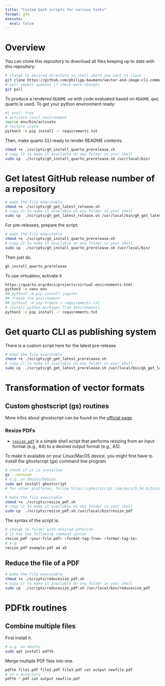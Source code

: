 ```yaml
---
title: "Custom bash scripts for various tasks"
format: gfm
execute:
  eval: false
---
```


# Overview

You can clone this repository to download all files keeping up to date
with this repository:

```bash
# change to desired directory in shell where you want to clone
git clone https://github.com/philipp-baumann/vector-and-image-cli-commands.git
# pull newest updates if there were changes
git pull
```

To produce a rendered `README.md` with code evaluated based on `README.qmd`, quarto is used. To get your python environment ready:

```bash
#| eval: true
# activate local environment
source env/bin/activate
# restore state
python3 -m pip install -r requirements.txt
```

Then, make quarto CLI ready to render README contents.

```bash
chmod +x ./scripts/gh_install_quarto_prerelease.sh
# copy it to make it available on any folder in your shell
sudo cp  ./scripts/gh_install_quarto_prerelease.sh /usr/local/bin/
```



# Get latest GitHub release number of a repository

```bash
# make the file executable
chmod +x ./scripts/gh_get_latest_release.sh
# copy it to make it available on any folder in your shell
sudo cp  ./scripts/gh_get_latest_release.sh /usr/local/bin/gh_get_latest_release
```

For pre-releases, prepare the script.

```bash
# make the file executable
chmod +x ./scripts/gh_install_quarto_prerelease.sh
# copy it to make it available on any folder in your shell
sudo cp  ./scripts/gh_install_quarto_prerelease.sh /usr/local/bin/
```

Then just do.

```bash
gh_install_quarto_prerelease
```

To use virtualenv, activate it

```bash
https://quarto.org/docs/projects/virtual-environments.html
python3 -m venv env
## python3 -m pip install jupyter
## freeze the environment
## python3 -m pip freeze > requirements.txt
# install python packages from environments
python3 -m pip install -r requirements.txt
```

# Get quarto CLI as publishing system

There is a custom script here for the latest pre-release

```bash
# make the file executable
chmod +x ./scripts/gh_get_latest_prerelease.sh
# copy it to make it available on any folder in your shell
sudo cp  ./scripts/gh_get_latest_prerelease.sh /usr/local/bin/gh_get_latest_prerelease
```

# Transformation of vector formats

## Custom ghostscript (gs) routines

More infos about ghostscript can be found on the [official page](https://www.ghostscript.com/).

### Resize PDFs

- [`resize_pdf`](scripts/resize_pdf.sh) is a simple shell script that performs resizing from an input format (e.g., A4) to a desired output format (e.g., A5).

To make it available on your Linux/MacOS device, you might first
have to install the ghostscript (gs) command line program.

```bash
# check if it is installed
gs --version
# e.g. on Ubuntu/Debian
sudo apt install ghostscript
# for other platforms, follow https://ghostscript.com/docs/9.54.0/Install.htm
```


```bash
# make the file executable
chmod +x ./scripts/resize_pdf.sh
# copy it to make it available on any folder in your shell
sudo cp  ./scripts/resize_pdf.sh /usr/local/bin/resize_pdf
```

The syntax of the script is:

```bash
# change to folder with desired pdfwrite
# it has the following command syntax
resize_pdf <your-file.pdf> <format-tag-from> <format-tag-to>
# e.g.
resize_pdf example.pdf a4 a5
```

## Reduce the file of a PDF

```bash
# make the file executable
chmod +x ./scripts/reducesize_pdf.sh
# copy it to make it available on any folder in your shell
sudo cp  ./scripts/reducesize_pdf.sh /usr/local/bin/reducesize_pdf
```

# PDFtk routines

## Combine multiple files

First install it.

```bash
# e.g. on ubuntu
sudo apt install pdftk
```

Merge multiple PDF files into one.

```bash
pdftk file1.pdf file2.pdf file3.pdf cat output newfile.pdf
# in a directory
pdftk *.pdf cat output newfile.pdf
```
